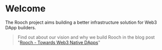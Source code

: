 # Welcome

The Rooch project aims building a better infrastructure solution for Web3 DApp builders.

> Find out about our vision and why we build Rooch in the blog post "[Rooch - Towards Web3 Native DApps](/blog/rooch-towards-web3-native-dapps)"
